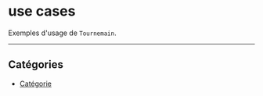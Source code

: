# use cases

Exemples d'usage de `Tournemain`.

<Backlinks />

<hr />

## Catégories

- [Catégorie](/custom/categories)
